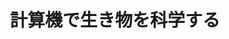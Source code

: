 ﻿---
title: "計算機で生き物を科学する"
category: "情報理工学院"
vol: 76
interviewee: "瀬々 潤"
url: "http://t2r2.star.titech.ac.jp/cgi-bin/researcherinfo.cgi?q_researcher_content_number=CTT100620170"
tags: ["情報","科学","生命","バイオインフォマティクス","計算"]
pdf: "76-4-sese.pdf"
career: ""
preface: "バイオインフォマティクスという、計算機の上で生命科学を扱う分野がある。測定技術と計算機の発展 により生まれた新しい分野である。大量の情報を高速で処理することができるという計算機の特長を活か すことで、生き物を新たな視点から見ることができるようになるのだ。今回は、瀬々先生の研究を生命科 学的アプローチから紹介する。"
---
